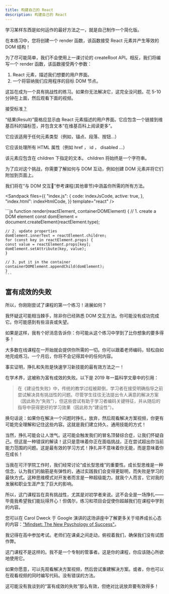 ```yaml
---
title: 构建自己的 React
description: 构建自己的 React
---
```



学习某样东西是如何运作的最好方法之一，就是自己制作一个简化版。

在本练习中，您将创建一个 render 函数，该函数接受 React 元素并产生等效的 DOM 结构！

为了尽可能简单，我们不会使用上一课讨论的 createRoot API。相反，我们将编写一个 render 函数，该函数接受两个参数：

1. React 元素，描述我们想要的用户界面。
2. 一个将容纳我们应用程序的目标 DOM 节点。

这旨在成为一个具有挑战性的练习。如果你无法解决它，这完全没问题。花 5-10 分钟在上面，然后观看下面的视频。

接受标准<abbr title="这是完成练习必须满足的条件">？</abbr>

“结果(Result)”窗格应显示由 React 元素描述的用户界面。它应包含一个链接到维基百科的锚标签，并包含文本“在维基百科上阅读更多”。

它应该适用于任何元素类型（例如，锚点、段落、按钮…）

它应该处理所有 HTML 属性（例如 href ， id ， disabled …）

该元素应包含在 children 下指定的文本。 children 将始终是一个字符串。

<Callout title="与 DOM 交互">
为了应对这个挑战，你需要了解如何与 DOM 互动，例如创建 DOM 元素并将它们附加到页面上。

我们将在“与 DOM 交互👀”参考课程(其他章节)中涵盖你所需的所有方法。

</Callout>

<Sandpack
  files={{
    "index.js": {
      code: indexJsCode,
      active: true,
    },
    "index.html": indexHtmlCode,
  }}
  template="react"
/>

<Accordions>
  <Accordion title="解决方案代码">
    ```js
    function render(reactElement, containerDOMElement) {
      // 1. create a DOM element
      const domElement = document.createElement(reactElement.type);

    // 2. update properties
    domElement.innerText = reactElement.children;
    for (const key in reactElement.props) {
    const value = reactElement.props[key];
    domElement.setAttribute(key, value);
    }

    // 3. put it in the container
    containerDOMElement.appendChild(domElement);
    }
    ```

  </Accordion>
</Accordions>

## 富有成效的失败

所以，你刚刚尝试了课程的第一个练习！进展如何？

我怀疑这可能相当棘手，除非你已经熟悉 DOM 交互方法。你可能没有成功完成它。你可能感到有些沮丧或失望。

如果是这样，我有个好消息告诉你：你可能从这个练习中学到了比你想象的要多得多！

大多数在线课程在一开始就会提供你所需的一切。你可以跟着老师编码，轻松自如地完成练习。一个月后，你将不会记得其中的任何内容。

事实证明，挣扎和失败是快速学习新技能的最有效方法之一！

在学术界，这被称为富有成效的失败。以下是 2019 年一篇科学文章中的引用：

> 在《建设性失败》中，传统的教学过程被颠倒，学习者在接受明确指导之前尝试解决具有挑战性的问题。尽管学生往往无法提出令人满意的解决方案（因此称为“失败”），但这些尝试有助于学习者编码关键特征，并从随后的指导中获得更好的学习效果（因此称为“建设性”）。

换句话说：如果你在解决一个问题时挣扎，放弃，然后观看解决方案视频，你更有可能完全理解和记住这些内容。这就是我们建立持久、通用技能的方式！

当然，挣扎可能会让人泄气。这可能会触发我们的冒名顶替综合症，让我们怀疑自己。但这是一种错误的解读！这只是意味着你正在面临挑战，正在尝试超出你当前能力范围的问题。这是最有效的学习方式！挣扎并不意味着你无能，而是意味着你在成长！

当我在可汗学院工作时，我们经常讨论“成长型思维”的重要性。成长型思维是一种信念，认为我们的脑筋是有弹性的，通过实践我们会变得更聪明，而失败是学习的最快方式。这种思维模式对开发者而言是一种超级能力。就我个人而言，它对我的发展和职业生涯产生了巨大的影响。

所以，这门课程旨在具有挑战性，尤其是对初学者来说。这不会全是一场挣扎——毕竟我希望我们能玩得开心！但偶尔，练习和项目会促使你超越我们在课程中学到的内容。

您可以在 Carol Dweck 于 Google 演讲的这场讲座中了解更多关于培养成长心态的内容：["Mindset: The New Psychology of Success"](https://www.youtube.com/watch?v=-71zdXCMU6A)。

<Callout title="这门课程是为你准备的">
我记得在高中参加考试。老师们在课桌之间走动，俯视着我们，确保我们没有试图作弊。

这门课程不是这样的。我不是一个专制的管事者。这是你的课程，你应该随心所欲地使用它。

如果你愿意，可以先观看解决方案视频，然后尝试重建解决方案。或者，你也可以在观看视频的同时编写代码。没有错误的方法。

这可能没有我谈到的“富有成效的失败”那么有效，但绝对比说放弃要有效得多！

</Callout>
